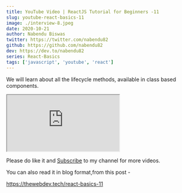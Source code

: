 ```yaml
---
title: YouTube Video | ReactJS Tutorial for Beginners -11
slug: youtube-react-basics-11
image: ./interview-8.jpeg
date: 2020-10-21
author: Nabendu Biswas
twitter: https://twitter.com/nabendu82
github: https://github.com/nabendu82
dev: https://dev.to/nabendu82
series: React-Basics
tags: ['javascript', 'youtube', 'react']
---
```


We will learn about all the lifecycle methods, available in class based components.

<div className={styles.resp__container}>

<iframe className={styles.resp__iframe} src="https://www.youtube.com/embed/Yoa8q-YzdKA" gesture="media"  allow="encrypted-media" allowfullscreen></iframe>

</div>

Please do like it and [Subscribe](https://www.youtube.com/channel/UCRf7mazcufqZxd2pR3oQJuQ?sub_confirmation=1) to my channel for more videos.

You can also read it in blog format,from this post -

https://thewebdev.tech/react-basics-11


